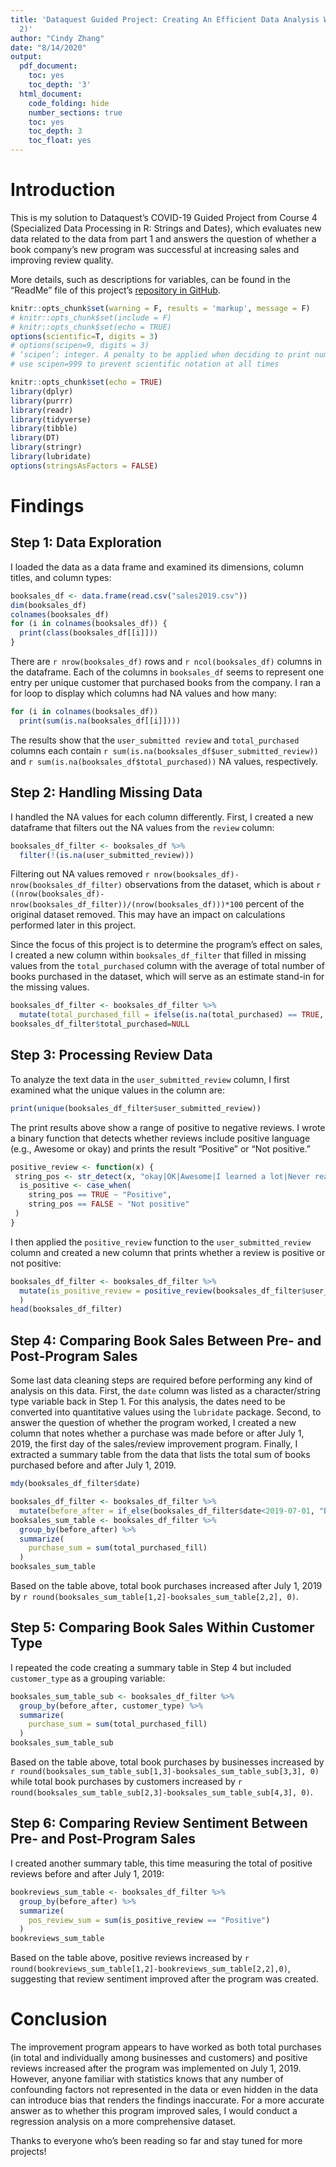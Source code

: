 ---
title: 'Dataquest Guided Project: Creating An Efficient Data Analysis Workflow (part
  2)'
author: "Cindy Zhang"
date: "8/14/2020"
output: 
  pdf_document:
    toc: yes
    toc_depth: '3'
  html_document:
    code_folding: hide
    number_sections: true
    toc: yes
    toc_depth: 3
    toc_float: yes
---

# Introduction

This is my solution to Dataquest's COVID-19 Guided Project from Course 4 (Specialized Data Processing in R: Strings and Dates), which evaluates new data related to the data from part 1 and answers the question of whether a book company's new program was successful at increasing sales and improving review quality. 

More details, such as descriptions for variables, can be found in the "ReadMe" file of this project's [repository in GitHub](https://github.com/chundychang/DQ-booksales-project).

```{r setup, include=FALSE}
knitr::opts_chunk$set(warning = F, results = 'markup', message = F)
# knitr::opts_chunk$set(include = F)
# knitr::opts_chunk$set(echo = TRUE)
options(scientific=T, digits = 3) 
# options(scipen=9, digits = 3) 
# ‘scipen’: integer. A penalty to be applied when deciding to print numeric values in fixed or exponential notation.  Positive values bias towards fixed and negative towards scientific notation: fixed notation will be preferred unless it is more than ‘scipen’ digits wider.
# use scipen=999 to prevent scientific notation at all times
```

```{r pkg, include=FALSE}
knitr::opts_chunk$set(echo = TRUE)
library(dplyr)
library(purrr)
library(readr)
library(tidyverse)
library(tibble)
library(DT)
library(stringr)
library(lubridate)
options(stringsAsFactors = FALSE)
```

# Findings

## Step 1: Data Exploration

I loaded the data as a data frame and examined its dimensions, column titles, and column types:

```{r step1_data}
booksales_df <- data.frame(read.csv("sales2019.csv"))
dim(booksales_df)
colnames(booksales_df)
for (i in colnames(booksales_df)) {
  print(class(booksales_df[[i]]))
}
```
There are `r nrow(booksales_df)` rows and `r ncol(booksales_df)` columns in the dataframe. Each of the columns in `booksales_df` seems to represent one entry per unique customer that purchased books from the company. I ran a for loop to display which columns had NA values and how many:

```{r step1_na}
for (i in colnames(booksales_df))
  print(sum(is.na(booksales_df[[i]])))
```

The results show that the `user_submitted review` and `total_purchased` columns each contain `r sum(is.na(booksales_df$user_submitted_review))` and `r sum(is.na(booksales_df$total_purchased))` NA values, respectively. 

## Step 2: Handling Missing Data

I handled the NA values for each column differently. First, I created a new dataframe that filters out the NA values from the `review` column:

```{r step2_reviewNA}
booksales_df_filter <- booksales_df %>%
  filter(!(is.na(user_submitted_review)))
```

Filtering out NA values removed `r nrow(booksales_df)-nrow(booksales_df_filter)` observations from the dataset, which is about `r ((nrow(booksales_df)-nrow(booksales_df_filter))/(nrow(booksales_df)))*100` percent of the original dataset removed. This may have an impact on calculations performed later in this project.

Since the focus of this project is to determine the program's effect on sales, I created a new column within `booksales_df_filter` that filled in missing values from the `total_purchased` column with the average of total number of books purchased in the dataset, which will serve as an estimate stand-in for the missing values.

```{r step2_purchaseNA}
booksales_df_filter <- booksales_df_filter %>%
  mutate(total_purchased_fill = ifelse(is.na(total_purchased) == TRUE, mean(total_purchased, na.rm=TRUE), total_purchased))
booksales_df_filter$total_purchased=NULL
```

## Step 3: Processing Review Data

To analyze the text data in the `user_submitted_review` column, I first examined what the unique values in the column are:

```{r step3_unique}
print(unique(booksales_df_filter$user_submitted_review))
```
The print results above show a range of positive to negative reviews. I wrote a binary function that detects whether reviews include positive language (e.g., Awesome or okay) and prints the result "Positive" or "Not positive."

```{r step3_function}
positive_review <- function(x) {
 string_pos <- str_detect(x, "okay|OK|Awesome|I learned a lot|Never read a better book")
  is_positive <- case_when(
    string_pos == TRUE ~ "Positive",
    string_pos == FALSE ~ "Not positive"
 )
}
```

I then applied the `positive_review` function to the `user_submitted_review` column and created a new column that prints whether a review is positive or not positive:

```{r step3_mutate}
booksales_df_filter <- booksales_df_filter %>%
  mutate(is_positive_review = positive_review(booksales_df_filter$user_submitted_review)
  )
head(booksales_df_filter)
```

## Step 4: Comparing Book Sales Between Pre- and Post-Program Sales

Some last data cleaning steps are required before performing any kind of analysis on this data. First, the `date` column was listed as a character/string type variable back in Step 1. For this analysis, the dates need to be converted into quantitative values using the `lubridate` package. Second, to answer the question of whether the program worked, I created a new column that notes whether a purchase was made before or after July 1, 2019, the first day of the sales/review improvement program. Finally, I extracted a summary table from the data that lists the total sum of books purchased before and after July 1, 2019.

```{r step4_lubridate, results='hide'}
mdy(booksales_df_filter$date)
```

```{r step4_mutate}
booksales_df_filter <- booksales_df_filter %>%
  mutate(before_after = if_else(booksales_df_filter$date<2019-07-01, "Before", "After"))
booksales_sum_table <- booksales_df_filter %>%
  group_by(before_after) %>%
  summarize(
    purchase_sum = sum(total_purchased_fill)
  )
booksales_sum_table
```

Based on the table above, total book purchases increased after July 1, 2019 by `r round(booksales_sum_table[1,2]-booksales_sum_table[2,2], 0)`.

## Step 5: Comparing Book Sales Within Customer Type

I repeated the code creating a summary table in Step 4 but included `customer_type` as a grouping variable:

```{r step5}
booksales_sum_table_sub <- booksales_df_filter %>%
  group_by(before_after, customer_type) %>%
  summarize(
    purchase_sum = sum(total_purchased_fill)
  )
booksales_sum_table_sub
```

Based on the table above, total book purchases by businesses increased by `r round(booksales_sum_table_sub[1,3]-booksales_sum_table_sub[3,3], 0)` while total book purchases by customers increased by `r round(booksales_sum_table_sub[2,3]-booksales_sum_table_sub[4,3], 0)`.

## Step 6: Comparing Review Sentiment Between Pre- and Post-Program Sales

I created another summary table, this time measuring the total of positive reviews before and after July 1, 2019:

```{r step6}
bookreviews_sum_table <- booksales_df_filter %>%
  group_by(before_after) %>%
  summarize(
    pos_review_sum = sum(is_positive_review == "Positive")
  )
bookreviews_sum_table
```

Based on the table above, positive reviews increased by `r round(bookreviews_sum_table[1,2]-bookreviews_sum_table[2,2],0)`, suggesting that review sentiment improved after the program was created.

# Conclusion

The improvement program appears to have worked as both total purchases (in total and individually among businesses and customers) and positive reviews increased after the program was implemented on July 1, 2019. However, anyone familiar with statistics knows that any number of confounding factors not represented in the data or even hidden in the data can introduce bias that renders the findings inaccurate. For a more accurate answer as to whether this program improved sales, I would conduct a regression analysis on a more comprehensive dataset.

Thanks to everyone who's been reading so far and stay tuned for more projects!

